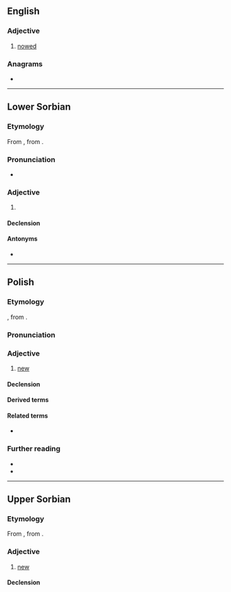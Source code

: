 ==English==

===Adjective===
{{en-adj|-}}

# {{lb|en|heraldry}} [[nowed]]

===Anagrams===
* {{anagrams|en|a=nowy|Yown}}

----

==Lower Sorbian==

===Etymology===
From {{inh|dsb|sla-pro|*nòvъ}}, from {{inh|dsb|ine-pro|*néwos}}.

===Pronunciation===
* {{IPA|dsb|/ˈnowɨ/}}

===Adjective===
{{dsb-adjective|nowšy|adv=nowo}}

# {{l|en|new}}

====Declension====
{{dsb-decl-adj-47|now}}

====Antonyms====
* {{l|dsb|stary||old}}

----

==Polish==

===Etymology===
{{inh+|pl|sla-pro|*nòvъ}}, from {{inh|pl|ine-pro|*néwos}}.

===Pronunciation===
{{pl-p|a=Pl-nowy.ogg}}

===Adjective===
{{pl-adj|nowszy|adv=nowo}}

# [[new]]
#: {{ant|pl|stary}}

====Declension====
{{pl-decl-adj-auto}}

====Derived terms====
{{col3|pl|title=nouns|nowoczesność|gwiazda nowa|nowalijka|nowalia|nowa era|Nowa Fala|nowa miotła|nowa świecka tradycja|Nowak|nowe latko|nowe srebro|nowe stworzenie|nowina|nowinka|nowinkarz|nowinkarstwo|nowomowa|noworodek|nowość|nowostka|nowotwór|nowożeniec|Nowy Rok|nówka
|nowy styl|Nowy Świat|Nowy Testament|nów|obnowiciel|obnowicielka|odnowa|odnowiciel|odnowicielka|ponowa|ponowiciel|ponowicielka}}
{{col3|pl|title=adjectives|nowiuchny|nowiusieńki|nowiuśki|nowiuteńki|nowiutki|nowobogacki|nowoczesny|nowogrecki|nowołaciński|nowomiejski|nowomodny|Nowonarodzony|nowozaciężny|nowożytny|nowinkarski|noworoczny|nowotestamentowy|odnowczy|odnowicielski|odnawialny|ponowny}}
{{col3|pl|title=adverbs|na nowo|od nowa|po nowemu|znów|znowu}}
{{col3|pl|title=verbs|
[[obnawiać]] {{g|impf}}, [[obnawić]] {{g|pf}}|
[[odnawiać]] {{g|impf}}, [[odnowić]] {{g|pf}}|
[[ponawiać]] {{g|impf}}, [[ponowić]] {{g|pf}}|
[[wznawiać]] {{g|impf}}, [[wznowić]] {{g|pf}}|
[[znawiać]] {{g|impf}}, [[znowić]] {{g|pf}}}}
{{col3|pl|title=phrases|nic nowego pod słońcem|Na Nowy Rok przybywa dnia na barani skok}}

====Related terms====
* {{q|adjective}} {{l|pl|niniejszy}}

===Further reading===
* {{R:pl:WSJP}}
* {{R:pl:PWN}}

----

==Upper Sorbian==

===Etymology===
From {{inh|hsb|sla-pro|*nòvъ}}, from {{inh|hsb|ine-pro|*néwos}}.

===Adjective===
{{head|hsb|adjective}}

# [[new]]

====Declension====
{{hsb-decl-adj1|now|now}}